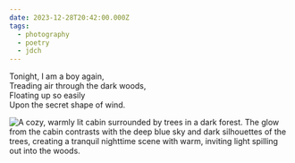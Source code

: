 ```yaml
---
date: 2023-12-28T20:42:00.000Z
tags:
  - photography
  - poetry
  - jdch
---
```

Tonight, I am a boy again,<br/>
Treading air through the dark woods,<br/>
Floating up so easily<br/>
Upon the secret shape of wind.

![A cozy, warmly lit cabin surrounded by trees in a dark forest. The glow from the cabin contrasts with the deep blue sky and dark silhouettes of the trees, creating a tranquil nighttime scene with warm, inviting light spilling out into the woods.](/assets/photos/20231228-IMG_8632.jpg)